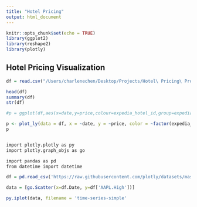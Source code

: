 ```yaml
---
title: "Hotel Pricing"
output: html_document
---
```


```r
knitr::opts_chunk$set(echo = TRUE)
library(ggplot2)
library(reshape2)
library(plotly)
```

## Hotel Pricing Visualization

```r
df = read.csv("/Users/charlenechen/Desktop/Projects/Hotel\ Pricing\ Project/hotel_pricing.csv")
```

```r
head(df)
summary(df)
str(df)
```

```r
#p = ggplot(df,aes(x=date,y=price,colour=expedia_hotel_id,group=expedia_hotel_id)) + geom_line()

```

```r
p <- plot_ly(data = df, x = ~date, y = ~price, color = ~factor(expedia_hotel_id),showlegend = FALSE,type)
p

```


```r

```



```r
import plotly.plotly as py
import plotly.graph_objs as go

import pandas as pd
from datetime import datetime

df = pd.read_csv('https://raw.githubusercontent.com/plotly/datasets/master/finance-charts-apple.csv')

data = [go.Scatter(x=df.Date, y=df['AAPL.High'])]

py.iplot(data, filename = 'time-series-simple'
         
```



```r

```



```r

```



```r

```



```r

```



```r

```



```r

```



```r

```



```r

```



```r

```

```r



```